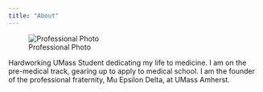 ```yaml
---
title: "About"
---
```


![Professional Photo](images/IMG_0685.jpg)

Hardworking UMass Student dedicating my life to medicine. I am on the pre-medical track, gearing up to apply to medical school. I am the founder of the professional fraternity, Mu Epsilon Delta, at UMass Amherst.